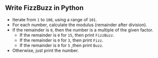 
## Write FizzBuzz in Python

<FizzBuzzRules />

<FizzBuzzCode />

- Iterate from `1` to `100`, using a range of `101`.
- For each number, calculate the modulus (remainder after division).
- If the remainder is `0`, then the number is a multiple of the given factor.
  - If the remainder is `0` for `15`, then print `FizzBuzz`.
  - If the remainder is `0` for `3`, then print `Fizz`.
  - If the remainder is `0` for `5` ,then print `Buzz`.
- Otherwise, just print the number.
